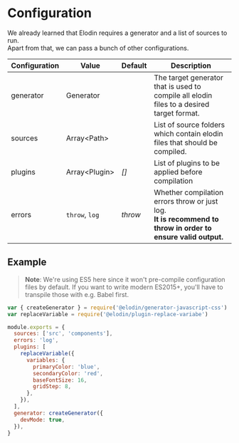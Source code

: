 

# Configuration

We already learned that Elodin requires a generator and a list of sources to run.<br />
Apart from that, we can pass a bunch of other configurations.

| Configuration | Value          | Default | Description                                                                                                      |
| ------------- | -------------- | ------- | ---------------------------------------------------------------------------------------------------------------- |
| generator     | Generator      |         | The target generator that is used to compile all elodin files to a desired target format.                        |
| sources       | Array<Path\>   |         | List of source folders which contain elodin files that should be compiled.                                       |
| plugins       | Array<Plugin\> | _[]_    | List of plugins to be applied before compilation                                                                 |
| errors        | `throw`, `log` | _throw_ | Whether compilation errors throw or just log.<br />**It is recommend to throw in order to ensure valid output.** |

## Example

> **Note**: We're using ES5 here since it won't pre-compile configuration files by default. If you want to write modern ES2015+, you'll have to transpile those with e.g. Babel first.

```javascript name=elodin.config.js copy
var { createGenerator } = require('@elodin/generator-javascript-css')
var replaceVariable = require('@elodin/plugin-replace-variabe')

module.exports = {
  sources: ['src', 'components'],
  errors: 'log',
  plugins: [
    replaceVariable({
      variables: {
        primaryColor: 'blue',
        secondaryColor: 'red',
        baseFontSize: 16,
        gridStep: 8,
      },
    }),
  ],
  generator: createGenerator({
    devMode: true,
  }),
}
```
